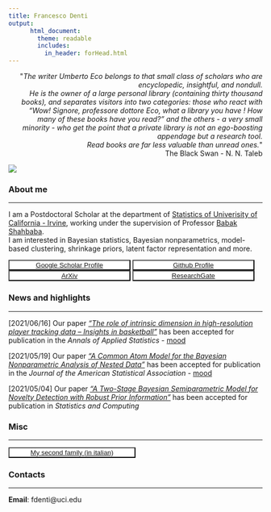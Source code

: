 ```yaml
---
title: Francesco Denti
output: 
      html_document:
        theme: readable
        includes:
          in_header: forHead.html
---
```

<div style="text-align: right"> 
<p>&quot;<em>The writer Umberto Eco belongs to that small class of scholars who are encyclopedic, insightful, and nondull.<br>He is the owner of a large personal library (containing thirty thousand books), and separates visitors into two categories: those who react with “Wow! Signore, professore dottore Eco, what a library you have ! How many of these books have you read?” and the others - a very small minority - who get the point that a private library is not an ego-boosting appendage but a research tool.<br> Read books are far less valuable than unread ones.</em>&quot; <br> The Black Swan - N. N. Taleb</p>
</div>

  
  
<article class="article" itemscope="" itemtype="http://schema.org/Article"> 
<div class="article-header">
  <img src="images/f2.jpeg" class="article-banner" itemprop="image">
</div>
</article>


### About me
  
---
  
I am a Postdoctoral Scholar at the department of [Statistics of Univerisity of California - Irvine](https://www.stat.uci.edu/), working under the supervision of Professor [Babak Shahbaba](https://www.ics.uci.edu/~babaks/).  
I am interested in Bayesian statistics, Bayesian nonparametrics, model-based clustering, shrinkage priors, latent factor representation and more.  

<button type="button" name="button" class="btn" style="background-color:white;color:blue;width: 48%;">[Google Scholar Profile](https://scholar.google.com/citations?user=DLiw19MAAAAJ&hl=en)</button>
<button type="button" name="button" class="btn" style="background-color:white;color:blue;width: 48%;">[Github Profile](https://github.com/Fradenti)</button>  
<button type="button" name="button" class="btn" style="background-color:white;color:blue;width: 48%;">[ArXiv](https://arxiv.org/search/?searchtype=author&query=Denti%2C+F)</button>
<button type="button" name="button" class="btn" style="background-color:white;color:blue;width: 48%;">[ResearchGate](https://www.researchgate.net/profile/Francesco-Denti-2)</button>


### News and highlights

---  

[2021/06/16] Our paper [*"*The role of intrinsic dimension in high-resolution player tracking data -- Insights in basketball*  "*](https://arxiv.org/abs/2002.04148)  has been accepted for publication in the *Annals of Applied Statistics* - [mood](images/basket.gif)

[2021/05/19] Our paper [*"A Common Atom Model for the Bayesian Nonparametric Analysis of Nested Data"*](https://arxiv.org/abs/2006.09012)  has been accepted for publication in the *Journal of the American Statistical Association* - [mood](images/finn.gif)  

[2021/05/04] Our paper [*"A Two-Stage Bayesian Semiparametric Model for Novelty Detection with Robust Prior Information"*](https://arxiv.org/abs/2006.09012)  has been accepted for publication in *Statistics and Computing*
 
<!---
### Academia
---
* [Research](/Rmarkdowns/Research)
* [Presentations](/Rmarkdowns/ConferencesAndTalks)
* [Teaching](/Teaching)
<button type="button" name="button" class="btn" style="background-color:white;color:blue;width: 32%;">[Research](/Rmarkdowns/Research)</button>
<button type="button" name="button" class="btn" style="background-color:white;color:blue;width: 32%;">[Presentations](/Rmarkdowns/ConferencesAndTalks)</button>
<button type="button" name="button" class="btn" style="background-color:white;color:blue;width: 32%;">[Teaching](/Rmarkdowns/Teaching)</button>
--->


### Misc

---

<button type="button" name="button" class="btn" style="background-color:white;color:blue;width: 50%;">[My second family (in italian)](http://www.compagniameteor.it/)</button>


### Contacts

---

**Email**: fdenti@uci.edu

